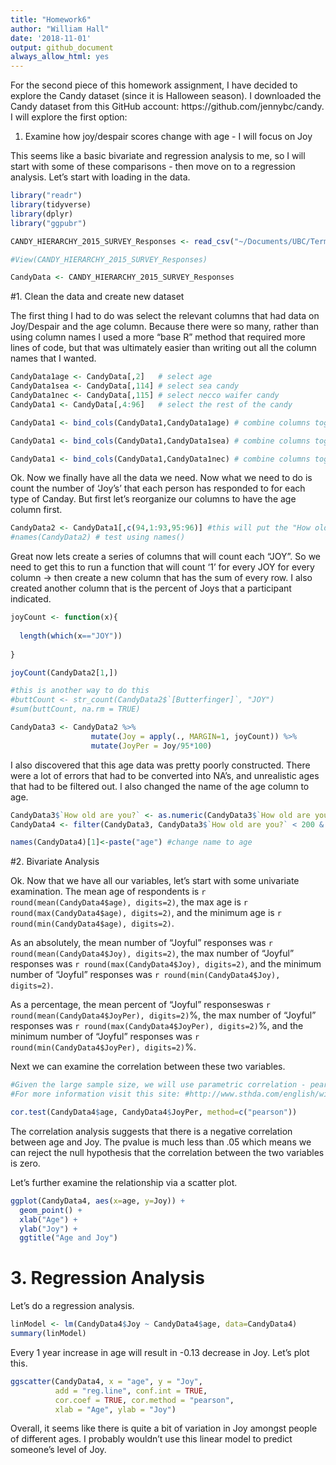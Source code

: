 ```yaml
---
title: "Homework6"
author: "William Hall"
date: '2018-11-01'
output: github_document
always_allow_html: yes
---
```


For the second piece of this homework assignment, I have decided to explore the Candy dataset (since it is Halloween season). I downloaded the Candy dataset from this GitHub account: https://github.com/jennybc/candy. I will explore the first option:

1. Examine how joy/despair scores change with age - I will focus on Joy

This seems like a basic bivariate and regression analysis to me, so I will start with some of these comparisons - then move on to a regression analysis. Let's start with loading in the data.

```r
library("readr")
library(tidyverse)
library(dplyr)
library("ggpubr")

CANDY_HIERARCHY_2015_SURVEY_Responses <- read_csv("~/Documents/UBC/Term 7 - Sept. 2018/STAT 545/Homework/Hmk6/Part 2/CANDY-HIERARCHY-2015 SURVEY-Responses.csv")

#View(CANDY_HIERARCHY_2015_SURVEY_Responses)

CandyData <- CANDY_HIERARCHY_2015_SURVEY_Responses
```


#1. Clean the data and create new dataset

The first thing I had to do was select the relevant columns that had data on Joy/Despair and the age column. Because there were so many, rather than using column names I used a more "base R" method that required more lines of code, but that was ultimately easier than writing out all the column names that I wanted.

```r
  
CandyData1age <- CandyData[,2]   # select age
CandyData1sea <- CandyData[,114] # select sea candy
CandyData1nec <- CandyData[,115] # select necco waifer candy
CandyData1 <- CandyData[,4:96]   # select the rest of the candy

CandyData1 <- bind_cols(CandyData1,CandyData1age) # combine columns together

CandyData1 <- bind_cols(CandyData1,CandyData1sea) # combine columns together

CandyData1 <- bind_cols(CandyData1,CandyData1nec) # combine columns together

```


Ok. Now we finally have all the data we need. Now what we need to do is count the number of 'Joy's' that each person has responded to for each type of Canday. But first let's reorganize our columns to have the age column first. 

```r
CandyData2 <- CandyData1[,c(94,1:93,95:96)] #this will put the "How old are you column?" first
#names(CandyData2) # test using names()
```

Great now lets create a series of columns that will count each "JOY". So we need to get this to run a function that will count '1' for every JOY for every column -> then create a new column that has the sum of every row. I also created another column that is the percent of Joys that a participant indicated.



```r

joyCount <- function(x){
  
  length(which(x=="JOY"))
  
}

joyCount(CandyData2[1,])

#this is another way to do this
#buttCount <- str_count(CandyData2$`[Butterfinger]`, "JOY")
#sum(buttCount, na.rm = TRUE)

CandyData3 <- CandyData2 %>% 
                  mutate(Joy = apply(., MARGIN=1, joyCount)) %>% 
                  mutate(JoyPer = Joy/95*100)
```

I also discovered that this age data was pretty poorly constructed. There were a lot of errors that had to be converted into NA's, and unrealistic ages that had to be filtered out. I also changed the name of the age column to age.

```r
CandyData3$`How old are you?` <- as.numeric(CandyData3$`How old are you?`) #this converts the poorly inputed values into NAs
CandyData4 <- filter(CandyData3, CandyData3$`How old are you?` < 200 & CandyData3$`How old are you?` > 1) #now we only want to choose rows are less than 200 because there might be some bad values in here, and we also limit the min age at 1 to avoid any typos that say that people are 0.

names(CandyData4)[1]<-paste("age") #change name to age
```

#2. Bivariate Analysis

Ok. Now that we have all our variables, let's start with some univariate examination. The mean age of respondents is `r round(mean(CandyData4$age), digits=2)`, the max age is `r round(max(CandyData4$age), digits=2)`, and the minimum age is `r round(min(CandyData4$age), digits=2)`.

As an absolutely, the mean number of "Joyful" responses was `r round(mean(CandyData4$Joy), digits=2)`, the max number of "Joyful" responses was `r round(max(CandyData4$Joy), digits=2)`, and the minimum number of "Joyful" responses was `r round(min(CandyData4$Joy), digits=2)`.

As a percentage, the mean percent of "Joyful" responseswas `r round(mean(CandyData4$JoyPer), digits=2)`%, the max number of "Joyful" responses was `r round(max(CandyData4$JoyPer), digits=2)`%, and the minimum number of "Joyful" responses was `r round(min(CandyData4$JoyPer), digits=2)`%.

Next we can examine the correlation between these two variables.

```r

#Given the large sample size, we will use parametric correlation - pearson correlation
#For more information visit this site: #http://www.sthda.com/english/wiki/correlation-test-between-two-variables-in-r

cor.test(CandyData4$age, CandyData4$JoyPer, method=c("pearson"))
```

The correlation analysis suggests that there is a negative correlation between age and Joy. The pvalue is much less than .05 which means we can reject the null hypothesis that the correlation between the two variables is zero.

Let's further examine the relationship via a scatter plot.

```r
ggplot(CandyData4, aes(x=age, y=Joy)) +
  geom_point() +
  xlab("Age") + 
  ylab("Joy") + 
  ggtitle("Age and Joy")
```

# 3. Regression Analysis

Let's do a regression analysis. 

```r
linModel <- lm(CandyData4$Joy ~ CandyData4$age, data=CandyData4)
summary(linModel)
```

Every 1 year increase in age will result in -0.13 decrease in Joy. Let's plot this.

```r
ggscatter(CandyData4, x = "age", y = "Joy", 
          add = "reg.line", conf.int = TRUE, 
          cor.coef = TRUE, cor.method = "pearson",
          xlab = "Age", ylab = "Joy")
```

Overall, it seems like there is quite a bit of variation in Joy amongst people of different ages. I probably wouldn't use this linear model to predict someone's level of Joy.
